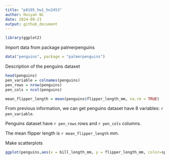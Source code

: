 ```yaml
---
title: "p8105_hw1_hn2453"
author: Huiyan Ni
date: 2024-09-21
output: github_document
---
```

```r
library(ggplot2)
```

Import data from package palmerpenguins
```r
data("penguins", package = "palmerpenguins")
```

Description of the penguins dataset 

```r
head(penguins)
pen_variable = colnames(penguins)
pen_rows = nrow(penguins)
pen_cols = ncol(penguins)

mean_flipper_length = mean(penguins$flipper_length_mm, na.rm = TRUE)

```
From previous information, we can get penguins dataset have 8 variables: `r pen_variable`.

Penguins dataset have `r pen_rows` rows and `r pen_cols` columns. 

The mean flipper length is `r mean_flipper_length` mm. 

Make scatterplots
```r
ggplot(penguins,aes(x = bill_length_mm, y = flipper_length_mm, color=species)) + geom_point()
```


